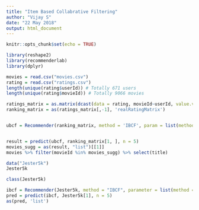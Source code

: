 ---
title: "Item Based Collabrative Filtering"
author: "Vijay S"
date: "22 May 2018"
output: html_document
---

```{r setup, include=FALSE}
knitr::opts_chunk$set(echo = TRUE)
```

```{r}
library(reshape2)
library(recommenderlab)
library(dplyr)
```

```{r}
movies = read.csv("movies.csv")
rating = read.csv("ratings.csv")
length(unique(rating$userId)) # Totally 671 users
length(unique(rating$movieId)) # Totally 9066 movies

ratings_matrix = as.matrix(dcast(data = rating, movieId~userId, value.var = 'rating'))
ranking_matrix = as(ratings_matrix[,-1], 'realRatingMatrix')


ubcf = Recommender(ranking_matrix, method = 'IBCF', param = list(method = 'Cosine', nn = 10))


result = predict(ubcf, ranking_matrix[1, ], n = 5)
movies_sugg = as(result, "list")[[1]]
movies %>% filter(movieId %in% movies_sugg) %>% select(title)
```


```{r}
data("Jester5k")
Jester5k
```

```{r}
class(Jester5k)
```

```{r}
ibcf = Recommender(Jester5k, method = "IBCF", parameter = list(method = "Cosine", k = 10))
pred = predict(ibcf, Jester5k[1], n = 5)
as(pred, 'list')
```

